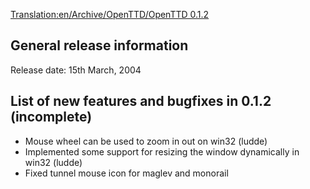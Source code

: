 [[Translation:en/Archive/OpenTTD/OpenTTD 0.1.2]]
==General release information==
Release date: 15th March, 2004

==List of new features and bugfixes in 0.1.2 (incomplete)==
*Mouse wheel can be used to zoom in out on win32 (ludde)
*Implemented some support for resizing the window dynamically in win32 (ludde)
*Fixed tunnel mouse icon for maglev and monorail